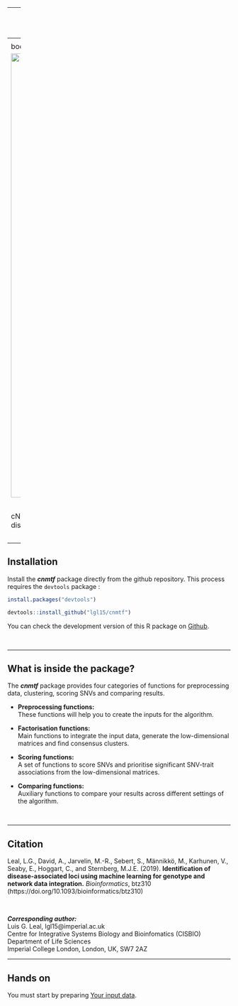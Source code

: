 


---
title: "Prioritisation of disease-associated genes with cNMTF"
author: "[Centre for Integrative Systems Biology and Bioinformatics](http://www.imperial.ac.uk/integrative-systems-biology)
- [Imperial College London](http://www.imperial.ac.uk)"
output:
  html_document:
    theme: "flatly"
    highlight: "haddock"
    fig_width: 1
  pdf_document: default
---
<style type="text/css">
.main-container {
  max-width: 1000px !important;
}


body{
  font-size: 13pt !important;;
}
</style>


<img src="images/banner_up.png" width="1000px">


<br>

cNMTF is a data fusion framework for prioritising reliable associations between single nucleotide variants (SNVs), genes and diseases. **In this webpage you will find the step-by-step process to run the algorithm on your own data using R scripts.**

<br>

----

## Installation

Install the ***cnmtf*** package directly from the github repository. This process requires the ``devtools`` package :

```r

install.packages("devtools")

devtools::install_github("lgl15/cnmtf")

```

You can check the development version of this R package on [Github](https://github.com/lgl15/cnmtf).

<br>

----

## What is inside the package?

The ***cnmtf*** package provides four categories of functions for preprocessing data, clustering, scoring SNVs and comparing results.

* **Preprocessing functions:**  
These functions will help you to create the inputs for the algorithm.

* **Factorisation functions:**  
Main functions to integrate the input data, generate the low-dimensional matrices and find consensus clusters.

* **Scoring functions:**  
A set of functions to score SNVs and prioritise significant SNV-trait associations from the low-dimensional matrices.

* **Comparing functions:**  
Auxiliary functions to compare your results across different settings of the algorithm.

<br>

----

## Citation

Leal, L.G., David, A., Jarvelin, M.-R., Sebert, S., Männikkö, M., Karhunen, V., Seaby, E., Hoggart, C., and Sternberg, M.J.E. (2019). **Identification of disease-associated loci using machine learning for genotype and network data integration.** *Bioinformatics*, btz310 (https://doi.org/10.1093/bioinformatics/btz310)

<br>

***Corresponding author:***  
Luis G. Leal, lgl15@imperial.ac.uk   
Centre for Integrative Systems Biology and Bioinfomatics (CISBIO)  
Department of Life Sciences  
Imperial College London, London, UK, SW7 2AZ



----

## Hands on

You must start by preparing [Your input data](preprocessing.html). 